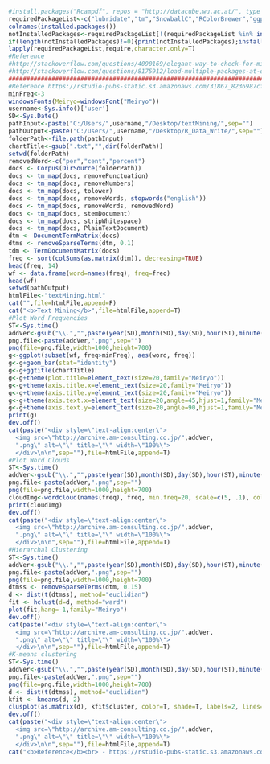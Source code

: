 ```r
#install.packages("Rcampdf", repos = "http://datacube.wu.ac.at/", type = "source")
requiredPackageList<-c("lubridate","tm","SnowballC","RColorBrewer","ggplot2","wordcloud","biclust","cluster","igraph","fpc")
colnames(installed.packages())
notInstalledPackages<-requiredPackageList[!(requiredPackageList %in% installed.packages()[,"Package"])] #apply logical vector to requiredPackageList
if(length(notInstalledPackages)!=0){print(notInstalledPackages);install.packages(notInstalledPackages)}
lapply(requiredPackageList,require,character.only=T)
#Reference 
#http://stackoverflow.com/questions/4090169/elegant-way-to-check-for-missing-packages-and-install-them
#http://stackoverflow.com/questions/8175912/load-multiple-packages-at-once
########################################################################################
#Reference https://rstudio-pubs-static.s3.amazonaws.com/31867_8236987cf0a8444e962ccd2aec46d9c3.html
minFreq<-3
windowsFonts(Meiryo=windowsFont("Meiryo"))
username<-Sys.info()['user']
SD<-Sys.Date()
pathInput<-paste("C:/Users/",username,"/Desktop/textMining/",sep="")
pathOutput<-paste("C:/Users/",username,"/Desktop/R_Data_Write/",sep="")
folderPath<-file.path(pathInput)
chartTitle<-gsub(".txt","",dir(folderPath))
setwd(folderPath)
removedWord<-c("per","cent","percent")
docs <- Corpus(DirSource(folderPath)) 
docs <- tm_map(docs, removePunctuation)
docs <- tm_map(docs, removeNumbers)  
docs <- tm_map(docs, tolower)
docs <- tm_map(docs, removeWords, stopwords("english"))
docs <- tm_map(docs, removeWords, removedWord)
docs <- tm_map(docs, stemDocument) 
docs <- tm_map(docs, stripWhitespace) 
docs <- tm_map(docs, PlainTextDocument)   
dtm <- DocumentTermMatrix(docs) 
dtms <- removeSparseTerms(dtm, 0.1)
tdm <- TermDocumentMatrix(docs) 
freq <- sort(colSums(as.matrix(dtm)), decreasing=TRUE)   
head(freq, 14)   
wf <- data.frame(word=names(freq), freq=freq)   
head(wf) 
setwd(pathOutput)
htmlFile<-"textMining.html"  
cat("",file=htmlFile,append=F)
cat("<b>Text Mining</b>",file=htmlFile,append=T)
#Plot Word Frequencies
ST<-Sys.time()  
addVer<-gsub("\\.","",paste(year(SD),month(SD),day(SD),hour(ST),minute(ST),second(ST),sep=""))
png.file<-paste(addVer,".png",sep="")
png(file=png.file,width=1000,height=700)
g<-ggplot(subset(wf, freq>minFreq), aes(word, freq))    
g<-g+geom_bar(stat="identity")   
g<-g+ggtitle(chartTitle)
g<-g+theme(plot.title=element_text(size=20,family="Meiryo"))
g<-g+theme(axis.title.x=element_text(size=20,family="Meiryo")) 
g<-g+theme(axis.title.y=element_text(size=20,family="Meiryo")) 
g<-g+theme(axis.text.x=element_text(size=20,angle=45,hjust=1,family="Meiryo")) 
g<-g+theme(axis.text.y=element_text(size=20,angle=90,hjust=1,family="Meiryo")) 
print(g)
dev.off() 
cat(paste("<div style=\"text-align:center\">
  <img src=\"http://archive.am-consulting.co.jp/",addVer,
  ".png\" alt=\"\" title=\"\" width=\"100%\">
  </div>\n\n",sep=""),file=htmlFile,append=T)
#Plot Word Clouds
ST<-Sys.time()  
addVer<-gsub("\\.","",paste(year(SD),month(SD),day(SD),hour(ST),minute(ST),second(ST),sep=""))
png.file<-paste(addVer,".png",sep="")
png(file=png.file,width=1000,height=700)
cloudImg<-wordcloud(names(freq), freq, min.freq=20, scale=c(5, .1), colors=brewer.pal(6, "Dark2"))  
print(cloudImg)
dev.off()
cat(paste("<div style=\"text-align:center\">
  <img src=\"http://archive.am-consulting.co.jp/",addVer,
  ".png\" alt=\"\" title=\"\" width=\"100%\">
  </div>\n\n",sep=""),file=htmlFile,append=T)
#Hierarchal Clustering
ST<-Sys.time()  
addVer<-gsub("\\.","",paste(year(SD),month(SD),day(SD),hour(ST),minute(ST),second(ST),sep=""))
png.file<-paste(addVer,".png",sep="")
png(file=png.file,width=1000,height=700)
dtmss <- removeSparseTerms(dtm, 0.15)
d <- dist(t(dtmss), method="euclidian")   
fit <- hclust(d=d, method="ward")   
plot(fit,hang=-1,family="Meiryo") 
dev.off()
cat(paste("<div style=\"text-align:center\">
  <img src=\"http://archive.am-consulting.co.jp/",addVer,
  ".png\" alt=\"\" title=\"\" width=\"100%\">
  </div>\n\n",sep=""),file=htmlFile,append=T)
#K-means clustering
ST<-Sys.time()  
addVer<-gsub("\\.","",paste(year(SD),month(SD),day(SD),hour(ST),minute(ST),second(ST),sep=""))
png.file<-paste(addVer,".png",sep="")
png(file=png.file,width=1000,height=700)
d <- dist(t(dtmss), method="euclidian")   
kfit <- kmeans(d, 2)   
clusplot(as.matrix(d), kfit$cluster, color=T, shade=T, labels=2, lines=0)
dev.off()
cat(paste("<div style=\"text-align:center\">
  <img src=\"http://archive.am-consulting.co.jp/",addVer,
  ".png\" alt=\"\" title=\"\" width=\"100%\">
  </div>\n\n",sep=""),file=htmlFile,append=T)
cat("<b>Reference</b><br> - https://rstudio-pubs-static.s3.amazonaws.com/31867_8236987cf0a8444e962ccd2aec46d9c3.html<br> - http://datacube.wu.ac.at/",file=htmlFile,append=T)
```